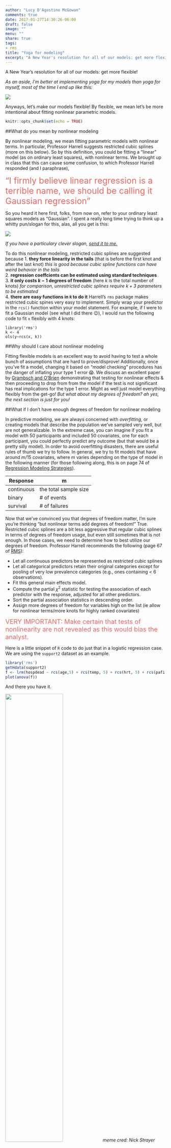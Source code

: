 ```yaml
---
author: "Lucy D'Agostino McGowan"
comments: true
date: 2017-01-27T14:30:26-06:00
draft: false
image: ""
menu: ""
share: true
tags:
- rms
title: "Yoga for modeling"
excerpt: "A New Year's resolution for all of our models: get more flexible! By flexible, we mean let's be more intential about fitting nonlinear parametric models."
---
```


A New Year's resolution for all of our models: get more flexible! 

*As an aside, I'm better at implementing yoga for my models than yoga for myself, most of the time I end up like this:*

![](http://imgs.xkcd.com/comics/picture_a_grassy_field.png)

Anyways, let's make our models flexible! By flexible, we mean let's be more intentional about fitting nonlinear parametric models.

```r
knitr::opts_chunk$set(echo = TRUE)
```

##What do you mean by nonlinear modeling

By nonlinear modeling, we mean fitting parametric models with nonlinear terms. In particular, Professor Harrell suggests restricted cubic splines (more on this below). So by this definition, you could be fitting a "linear" model (as on ordinary least squares), with nonlinear terms. We brought up in class that this can cause some confusion, to which Professor Harrell responded (and I paraphrase),

<span style="color:#EB6864; font-size: 20pt">"I firmly believe linear regression is a terrible name, we should be calling it Gaussian regression"
</span>

So you heard it here first, folks, from now on, refer to your ordinary least squares models as "Gaussian". I spent a really long time trying to think up a whitty pun/slogan for this, alas, all you get is this:

![](http://imgs.xkcd.com/comics/math_paper.png)

*If you have a particulary clever slogan, [send it to me.](http://twitter.com/LucyStats)*

To do this nonlinear modeling, restricted cubic splines are suggested because
1. **they force linearity in the tails** (that is before the first knot
and after the last knot) *this is good because cubic spline functions can have weird behavior in the tails*  
2. **regression coeffcients can be estimated using standard techniques**  
3. **it only costs $k-1$ degrees of freedom** (here $k$ is the total number of knots) *for comparison, unrestricted cubic splines require $k+3$ parameters to be estimated*  
4. **there are easy functions in `R` to do it** Harrell's `rms` package makes restricted cubic spines very easy to implement. Simply wrap your predictor in the `rcs()` function within your model statement. For example, if I were to fit a Gaussian model (see what I did there 😉), I would run the following code to fit `x` flexibly with 4 knots:

```
library('rms')
k <- 4
ols(y~rcs(x, k))
```

##Why should I care about nonlinear modeling

Fitting flexible models is an excellent way to avoid having to test a whole bunch of assumptions that are hard to prove/disprove! Additionally, once you've fit a model, changing it based on "model checking" procedures has the danger of inflating your type 1 error 😱. We discuss an excellent paper by [Grambsch and O'Brien](http://onlinelibrary.wiley.com/doi/10.1002/sim.4780100504/full) demonstrating that testing for nonlinear effects & then proceeding to drop from from the model if the test is not significant has real implications for the type 1 error. Might as well just model everything flexibly from the get-go! *But what about my degrees of freedom? ah yes, the next section is just for you!* 

##What if I don't have enough degrees of freedom for nonlinear modeling

In predictive modeling, we are always concerned with *overfitting*, or creating models that describe the population we've sampled very well, but are not generalizable. In the extreme case, you can imagine if you fit a model with 50 participants and included 50 covariates, one for each participant, you could perfectly predict any outcome (but that would be a pretty silly model). In order to avoid overfitting disasters, there are useful rules of thumb we try to follow. In general, we try to fit models that have around $m/15$ covariates, where $m$ varies depending on the type of model in the following manner (for those following along, this is on page 74 of [Regression Modeling Strategies](https://www.amazon.com/Regression-Modeling-Strategies-Applications-Statistics/dp/3319194240/ref=sr_1_1?ie=UTF8&qid=1484713166&sr=8-1&keywords=regression+modeling+strategies)).

Response | m
------|----
continuous | the total sample size
binary | # of events
survival | # of failures

Now that we've convinced you that degrees of freedom matter, I'm sure you're thinking "but nonlinear terms add degrees of freedom!" True. Restricted cubic splines are a bit less aggressive that regular cubic splines in terms of degrees of freedom usage, but even still sometimes that is not enough. In those cases, we need to determine how to best utilize our degrees of freedom. Professor Harrell recommends the following (page 67 of [RMS](https://www.amazon.com/Regression-Modeling-Strategies-Applications-Statistics/dp/3319194240/ref=sr_1_1?ie=UTF8&qid=1484713166&sr=8-1&keywords=regression+modeling+strategies)):

* Let all continuous predictors be represented as restricted cubic splines 
* Let all categorical predictors retain their original categories except for pooling of very low prevalence categories (e.g., ones containing < 6 observations).
* Fit this general main effects model.
* Compute the partial $\chi^2$ statistic for testing the association of each predictor with the response, adjusted for all other predictors. 
* Sort the partial association statistics in descending order.
* Assign more degrees of freedom for variables high on the list (ie allow for nonlinear terms/more knots for highly ranked covariates)


<span style="color:#EB6864; font-size: 15pt"> VERY IMPORTANT: Make certain that tests of nonlinearity are not revealed as this would bias the analyst.</span>

Here is a little snippet of `R` code to do just that in a logistic regression case. We are using the `support2` dataset as an example.

```r
library('rms')
getHdata(support2)
f <- lrm(hospdead ~ rcs(age,5) + rcs(temp, 5) + rcs(hrt, 5) + rcs(pafi, 5) + edu + sex, data = support2)
plot(anova(f))
```

And there you have it. 

<img src = "https://raw.githubusercontent.com/LucyMcGowan/lucymcgowan.github.io/master/figs/df_meme.png" width = 60%>
*meme cred: Nick Strayer*


## Take Away

* Always fit flexible models using restricted cubic splines
* Never test for linearity & proceed to remove a nonlinear term based on the result
* If necessary be choosy about where to spend degrees of freedom
